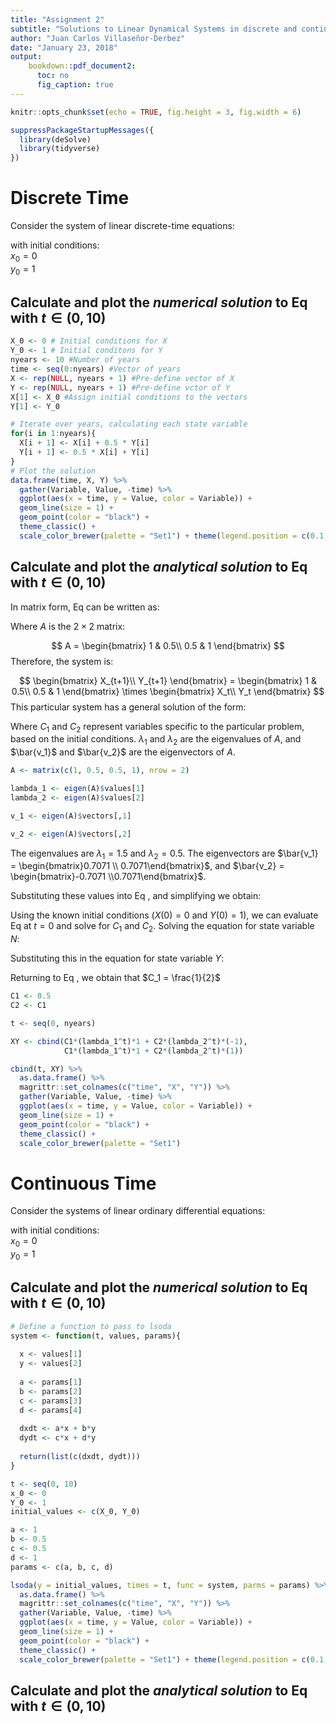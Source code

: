 ```yaml
---
title: "Assignment 2"
subtitle: "Solutions to Linear Dynamical Systems in discrete and continuous time"
author: "Juan Carlos Villaseñor-Derbez"
date: "January 23, 2018"
output:
    bookdown::pdf_document2:
      toc: no
      fig_caption: true
---
```


```r
knitr::opts_chunk$set(echo = TRUE, fig.height = 3, fig.width = 6)
```

```r
suppressPackageStartupMessages({
  library(deSolve)
  library(tidyverse)
})
```


# Discrete Time

Consider the system of linear discrete-time equations:

\begin{equation}
\begin{split} \label{eq:discrete_system}
x_{t+1} &= x_t + 0.5 y_t \\
y_{t+1} &= 0.5 x_t + y_t 
\end{split}
\end{equation}

 

with initial conditions:  
$x_0 = 0$  
$y_0 = 1$  

## Calculate and plot the *numerical solution* to Eq \ref{eq:discrete_system} with $t\in(0, 10)$

```r
X_0 <- 0 # Initial conditions for X
Y_0 <- 1 # Initial conditons for Y
nyears <- 10 #Number of years
time <- seq(0:nyears) #Vector of years
X <- rep(NULL, nyears + 1) #Pre-define vector of X
Y <- rep(NULL, nyears + 1) #Pre-define vctor of Y
X[1] <- X_0 #Assign initial conditions to the vectors
Y[1] <- Y_0 

# Iterate over years, calculating each state variable
for(i in 1:nyears){
  X[i + 1] <- X[i] + 0.5 * Y[i]
  Y[i + 1] <- 0.5 * X[i] + Y[i]
}
# Plot the solution
data.frame(time, X, Y) %>% 
  gather(Variable, Value, -time) %>% 
  ggplot(aes(x = time, y = Value, color = Variable)) +
  geom_line(size = 1) +
  geom_point(color = "black") +
  theme_classic() +
  scale_color_brewer(palette = "Set1") + theme(legend.position = c(0.1, 0.9))
```


## Calculate and plot the *analytical solution* to Eq \ref{eq:discrete_system} with $t\in(0, 10)$

In matrix form, Eq \ref{eq:discrete_system} can be written as:

\begin{equation}
\begin{bmatrix}
    X_{t+1}\\
    Y_{t+1}
\end{bmatrix}
=
A
\times 
\begin{bmatrix}
    X_{t}\\
    Y_{t}
\end{bmatrix}
\end{equation}

Where $A$ is the $2\times 2$ matrix:

$$
A =
\begin{bmatrix}
    1 & 0.5\\
    0.5 & 1
\end{bmatrix}
$$
Therefore, the system is:

$$
\begin{bmatrix}
    X_{t+1}\\
    Y_{t+1}
\end{bmatrix}
=
\begin{bmatrix}
    1 & 0.5\\
    0.5 & 1
\end{bmatrix}
\times 
\begin{bmatrix}
    X_t\\
    Y_t
\end{bmatrix}
$$
This particular system has a general solution of the form:

\begin{equation} \label{eq:solution_discrete}
\begin{bmatrix}
    X(t)\\
    Y(t)
\end{bmatrix}
= C_1\lambda_1^t\bar{v_1} + C_2\lambda_2^t\bar{v_2}
\end{equation}

Where $C_1$ and $C_2$ represent variables specific to the particular problem, based on the initial conditions. $\lambda_1$ and $\lambda_2$ are the eigenvalues of $A$, and $\bar{v_1}$ and $\bar{v_2}$ are the eigenvectors of $A$.


```r
A <- matrix(c(1, 0.5, 0.5, 1), nrow = 2)

lambda_1 <- eigen(A)$values[1]
lambda_2 <- eigen(A)$values[2]

v_1 <- eigen(A)$vectors[,1]

v_2 <- eigen(A)$vectors[,2]
```

The eigenvalues are $\lambda_1 = 1.5$ and $\lambda_2 = 0.5$. The eigenvectors are $\bar{v_1} = \begin{bmatrix}0.7071 \\ 0.7071\end{bmatrix}$, and $\bar{v_2} = \begin{bmatrix}-0.7071 \\0.7071\end{bmatrix}$.

Substituting these values into Eq \ref{eq:solution_discrete}, and simplifying we obtain:

\begin{equation} \label{eq:substituted}
\begin{split}
X(t) &= C_1(1.5)^t(1) + C_20.5^t(-1) \\
Y(t) &= C_1(1.5)^t(1) + C_20.5^t(1)
\end{split}
\end{equation}

Using the known initial conditions ($X(0) = 0$ and $Y(0) = 1$), we can evaluate Eq \ref{eq:substituted} at $t = 0$ and solve for $C_1$ and $C_2$. Solving the equation for state variable $N$:

\begin{equation}
\begin{split} \label{eq:discrete_X}
0 &= C_1(1.5)^0(1) + C_20.5^0(-1) \\
0 &= C_1(1)(1) + C_2(1)(-1) \\
0 &= C_1 - C_2 \\
C_1 &= C_2
\end{split}
\end{equation}


Substituting this in the equation for state variable $Y$:

\begin{equation}
\begin{split}
1 &= C_1(1.5)^0(1) + C_20.5^0(1) \\
1 &= C_1(1)(1) + C_2(1)(1) \\
1 &= C_1 + C_2 \\
1 &= C_2 + C_2 \\
1 & = 2C_2 \\
C_2 &= \frac{1}{2}
\end{split}
\end{equation}


Returning to Eq \ref{eq:discrete_X}, we obtain that $C_1 = \frac{1}{2}$

```r
C1 <- 0.5
C2 <- C1

t <- seq(0, nyears)

XY <- cbind(C1*(lambda_1^t)*1 + C2*(lambda_2^t)*(-1),
            C1*(lambda_1^t)*1 + C2*(lambda_2^t)*(1))

cbind(t, XY) %>% 
  as.data.frame() %>% 
  magrittr::set_colnames(c("time", "X", "Y")) %>% 
  gather(Variable, Value, -time) %>% 
  ggplot(aes(x = time, y = Value, color = Variable)) +
  geom_line(size = 1) +
  geom_point(color = "black") +
  theme_classic() +
  scale_color_brewer(palette = "Set1")
```

\clearpage

# Continuous Time

Consider the systems of linear ordinary differential equations:

\begin{equation}
\begin{split} \label{eq:cont_system}
\frac{dx}{dt} &= x + 0.5 y \\
\frac{dy}{dt} &= 0.5 x + y 
\end{split}
\end{equation}

with initial conditions:  
$x_0 = 0$  
$y_0 = 1$  

## Calculate and plot the *numerical solution* to Eq \ref{eq:cont_system} with $t\in(0, 10)$

```r
# Define a function to pass to lsoda
system <- function(t, values, params){
  
  x <- values[1]
  y <- values[2]
  
  a <- params[1]
  b <- params[2]
  c <- params[3]
  d <- params[4]
  
  dxdt <- a*x + b*y
  dydt <- c*x + d*y
  
  return(list(c(dxdt, dydt)))
}
```

```r
t <- seq(0, 10)
x_0 <- 0
Y_0 <- 1
initial_values <- c(X_0, Y_0)

a <- 1
b <- 0.5
c <- 0.5
d <- 1
params <- c(a, b, c, d)

lsoda(y = initial_values, times = t, func = system, parms = params) %>% 
  as.data.frame() %>% 
  magrittr::set_colnames(c("time", "X", "Y")) %>% 
  gather(Variable, Value, -time) %>% 
  ggplot(aes(x = time, y = Value, color = Variable)) +
  geom_line(size = 1) +
  geom_point(color = "black") +
  theme_classic() +
  scale_color_brewer(palette = "Set1") + theme(legend.position = c(0.1, 0.9))
```

## Calculate and plot the *analytical solution* to Eq \ref{eq:cont_system} with $t\in(0, 10)$





